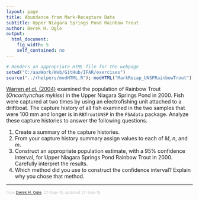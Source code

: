 ```yaml
---
layout: page
title: Abundance from Mark-Recapture Data
subtitle: Upper Niagara Springs Pond Rainbow Trout
author: Derek H. Ogle
output: 
  html_document: 
    fig_width: 5
    self_contained: no
---
```

```r
# Renders an appropriate HTML file for the webpage
setwd("C:/aaaWork/Web/GitHub/IFAR/exercises")
source("../rhelpers/modHTML.R"); modHTML("MarkRecap_UNSPRainbowTrout")
```

[Warren *et al.* (2004)](https://collaboration.idfg.idaho.gov/FisheriesTechnicalReports/Mgt04-04Warren2001%20Regional%20Fisheries%20Management%20Investigations%20Magic%20Valley%20Region.pdf) examined the population of Rainbow Trout (*Oncorhynchus mykiss*) in the Upper Niagara Springs Pond in 2000.  Fish were captured at two times by using an electrofishing unit attached to a driftboat. The capture history of all fish examined in the two samples that were 100 mm and longer is in `RBTroutUNSP` in the `FSAdata` package.  Analyze these capture histories to answer the following questions.

1. Create a summary of the capture histories.
1. From your capture history summary assign values to each of $M$, $n$, and $m$.
1. Construct an appropriate population estimate, with a 95% confidence interval, for Upper Niagara Springs Pond Rainbow Trout in 2000.  Carefully interpret the results.
1. Which method did you use to construct the confidence interval?  Explain why you chose that method.

---
<p style="font-size: 0.75em; color: c6c6c6;">from <a href="http://derekogle.com">Derek H. Ogle</a>, 27-Sep-15, updated 27-Sep-15</p>

<style type="text/css">
ol ol { list-style-type: lower-alpha; }
</style>


